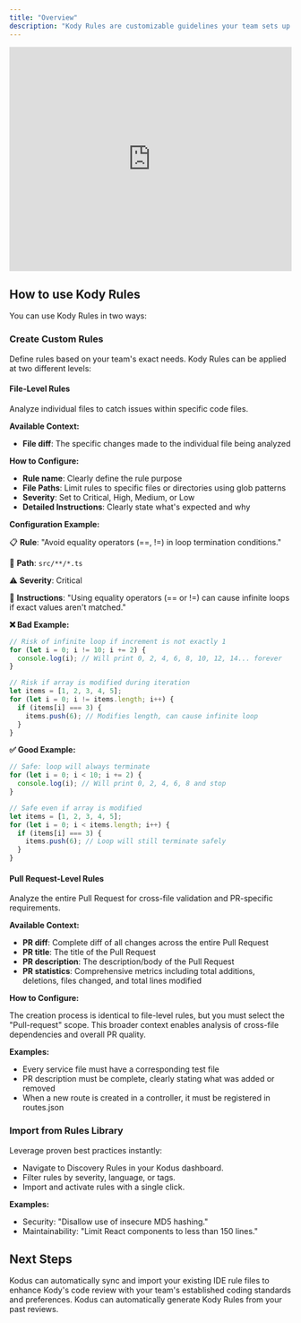 ```yaml
---
title: "Overview"
description: "Kody Rules are customizable guidelines your team sets up to automatically enforce code quality, consistency, security, and maintainability."
---
```



<iframe
  width="100%"
  height="400"
  src="https://www.youtube.com/embed/KrzlUmmJh3s?si=igZuKTjlfT2FwRVm"
  title="YouTube video player"
  frameborder="0"
  allow="accelerometer; autoplay; clipboard-write; encrypted-media; gyroscope; picture-in-picture; web-share"
  referrerpolicy="strict-origin-when-cross-origin"
  allowfullscreen
></iframe>

## How to use Kody Rules

You can use Kody Rules in two ways:

### Create Custom Rules

Define rules based on your team's exact needs. Kody Rules can be applied at two different levels:

#### File-Level Rules

Analyze individual files to catch issues within specific code files.

**Available Context:**
- **File diff**: The specific changes made to the individual file being analyzed

**How to Configure:**
- **Rule name**: Clearly define the rule purpose
- **File Paths**: Limit rules to specific files or directories using glob patterns
- **Severity**: Set to Critical, High, Medium, or Low
- **Detailed Instructions**: Clearly state what's expected and why

**Configuration Example:**

📋 **Rule**: "Avoid equality operators (==, !=) in loop termination conditions."

📁 **Path**: `src/**/*.ts`

⚠️ **Severity**: Critical

📝 **Instructions**: "Using equality operators (== or !=) can cause infinite loops if exact values aren't matched."

**❌ Bad Example:**
```typescript
// Risk of infinite loop if increment is not exactly 1
for (let i = 0; i != 10; i += 2) {
  console.log(i); // Will print 0, 2, 4, 6, 8, 10, 12, 14... forever
}

// Risk if array is modified during iteration
let items = [1, 2, 3, 4, 5];
for (let i = 0; i != items.length; i++) {
  if (items[i] === 3) {
    items.push(6); // Modifies length, can cause infinite loop
  }
}
```

**✅ Good Example:**
```typescript
// Safe: loop will always terminate
for (let i = 0; i < 10; i += 2) {
  console.log(i); // Will print 0, 2, 4, 6, 8 and stop
}

// Safe even if array is modified
let items = [1, 2, 3, 4, 5];
for (let i = 0; i < items.length; i++) {
  if (items[i] === 3) {
    items.push(6); // Loop will still terminate safely
  }
}
```

#### Pull Request-Level Rules

Analyze the entire Pull Request for cross-file validation and PR-specific requirements.

**Available Context:**
- **PR diff**: Complete diff of all changes across the entire Pull Request
- **PR title**: The title of the Pull Request
- **PR description**: The description/body of the Pull Request
- **PR statistics**: Comprehensive metrics including total additions, deletions, files changed, and total lines modified

**How to Configure:**

The creation process is identical to file-level rules, but you must select the "Pull-request" scope. This broader context enables analysis of cross-file dependencies and overall PR quality.

**Examples:**
- Every service file must have a corresponding test file
- PR description must be complete, clearly stating what was added or removed
- When a new route is created in a controller, it must be registered in routes.json

### Import from Rules Library

Leverage proven best practices instantly:

- Navigate to Discovery Rules in your Kodus dashboard.
- Filter rules by severity, language, or tags.
- Import and activate rules with a single click.

**Examples:**

- Security: "Disallow use of insecure MD5 hashing."
- Maintainability: "Limit React components to less than 150 lines."

## Next Steps

<Columns cols={2}>
  <Card title="Sync your existing IDE rules to Kody" icon="panel-left-close" href="/how_to_use/en/code_review/configs/rules_file_detection">
    Kodus can automatically sync and import your existing IDE rule files to enhance Kody's code review with your team's established coding standards and preferences.
  </Card>
  <Card title="Generate Kody Rules from your past reviews" icon="panel-right-close" href="/how_to_use/en/code_review/learning/kody_rules_generation">
    Kodus can automatically generate Kody Rules from your past reviews.
  </Card>
</Columns>

